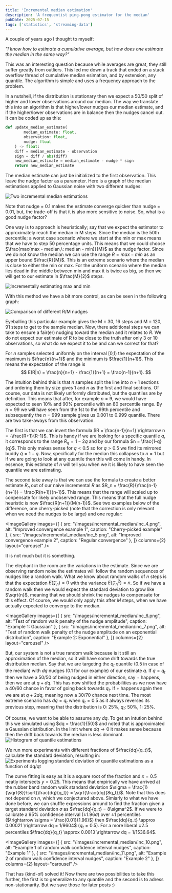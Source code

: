```yaml
---
title: 'Incremental median estimation'
description: 'A frequentist ping-pong estimator for the median'
pubDate: 2025-07-15
tags: ['statistics', 'streaming-data']
---
```



A couple of years ago I thought to myself:

*"I know how to estimate a cumulative average, but how does one estimate the median in the same way?"*

This was an interesting question because while averages are great, they still suffer greatly from outliers. 
This led me down a track that ended on a stack overflow thread of cumulative median esimation, and by extension, any quantile.
The algorithm is simple and uses a frequency approach to the problem.

In a nutshell, if the distribution is stationary then we expect a 50/50 split of higher and lower observations around our median.
The way we translate this into an algorithm is that higher/lower nudges our median estimate, and if the higher/lower observations are in balance then the nudges cancel out.
It can be coded up as this:

```python
def update_median_estimate(
        median_estimate: float, 
        observation: float, 
        nudge: float
    ) -> float:
    diff = median_estimate - observation
    sign = diff / abs(diff)
    new_median_estimate = median_estimate - nudge * sign
    return new_median_estimate
```

The median estimate can just be initialized to the first observation. This leave the nudge factor as a parameter. Here is a graph of the median estimations applied to Gaussian noise with two different nudges:

![Two incremental median estimations](/images/incremental_median/inc_1.png)

Note that nudge = 0.1 makes the estimate converge quicker than nudge = 0.01, but, the trade-off is that it is also more sensitive to noise. So, what is a good nudge factor?

One way is to approach is heuristically; say that we expect the estimator to approximately reach the median in M steps. 
Since the median is the 50th percentile; a worst case scenario where we start at the min or max means that we have to step 50 percentage units. 
This means that we could choose $\frac{max(max - median,\: median - min)}{M}$ as the nudge factor. 
Since we do not know the median we can use the range $R = max - min$ as an upper bound $\frac{R}{M}$. This is an extreme scenario where the median is close to either the min or max.
For the uniform scenario where the median lies dead in the middle between min and max it is twice as big, so then we will get to our estimate in $\frac{M}{2}$ steps.

![Incrementally estimating max and min](/images/incremental_median/inc_2.png)

With this method we have a bit more control, as can be seen in the following graph:

![Comparison of different R/M nudges](/images/incremental_median/inc_3.png)

Eyeballing this particular example gives the M = 30, 16 steps and M = 120, 91 steps to get to the sample median. 
Now, there additional steps we can take to ensure a fair(er) nudging toward the median and it relates to $R$.
We do not expect our estimate of R to be close to the truth after only 3 or 10 observations, so what do we expect it to be and can we correct for that?

For $n$ samples selected uniformly on the interval [0,1) the expectation of the maximum is $\frac{n}{n+1}$ and the minimum is $\frac{1}{n+1}$.
This means the expectation of the range is
$$
E(R|n) = \frac{n}{n+1} - \frac{1}{n+1} = \frac{n-1}{n+1}.
$$

The intuition behind this is that $n$ samples split the line into $n+1$ sections and ordering them by size gives $1$ and $n$ as the first and final sections.
Of course, our data is not likely uniformly distributed, but the quantiles are by definition.
This means that after, for example $n = 9$, we would have expected to seen 10% and 90% percentile with an 80 percentile range.
By $n = 99$ we will have seen from the 1st to the 99th percentile and subsequently the $n = 999$ sample gives us 0.001 to 0.999 quantile.
There are two take-aways from this observation.

The first is that we can invert the formula $R = \frac{n-1}{n+1} \rightarrow n = -\frac{R+1}{R-1}$.
This is handy if we are looking for a specific quantile $q$, it corresponds to the range $R_q = 1-2q$ and by our formula $n = \frac{1-q}{q}$. 
This only makes sense for $q < 0.5$ so for $q > 0.5$ we find its mirrored buddy $\tilde{q} = 1 - q$. 
Now, specifically for the median this collapses to $n = 1$ but if we are going to look at any quantile then this will come in handy.
In essence, this estimate of $n$ will tell you when we it is likely to have seen the quantile we are estimating.

The second take away is that we can use the formula to create a better estimate $R_n$ out of our naive incremental $R$ as $R_n = \frac{R}{\frac{n-1}{n+1}} = \frac{R(n+1)}{n-1}$. 
This means that the range will scaled up to conpensate for likely unobserved range. This means that the full nudge heuristic is now $\frac{R(n+1)}{M(n-1)}$. 
See two examples below of the difference, one cherry-picked (note that the correction is only relevant when we need the nudges to be large) and one regular:

<ImageGallery 
  images={[
    {
      src: "/images/incremental_median/inc_4.png",
      alt: "Improved convergence example 1",
      caption: "Cherry-picked example"
    },
    {
      src: "/images/incremental_median/inc_5.png",
      alt: "Improved convergence example 2",
      caption: "Regular convergence"
    },
  ]}
  columns={2}
  layout="carousel"
/>

It is not much but it is something.

The elephant in the room are the variations in the estimate. 
Since we are observing random noise the estimates will follow the random sequences of nudges like a random walk.
What we know about random walks of $n$ steps is that the expectation $E(\mathcal{Z}_n) = 0$ with the variance $E(\mathcal{Z}_n^2) = n$.
So if we have a random walk then we would expect the standard deviation to grow like $\sqrt{n}$, meaning that we should shrink the nudges to compensate for this effect.
Of course, we would only apply this after $M$ steps, when we have actually expected to converge to the median.

<ImageGallery 
  images={[
    {
      src: "/images/incremental_median/inc_6.png",
      alt: "Test of random walk penalty of the nudge amplitude",
      caption: "Example 1: Gaussian"
    },
    {
      src: "/images/incremental_median/inc_7.png",
      alt: "Test of random walk penalty of the nudge amplitude on an exponential distribution",
      caption: "Example 2: Exponential"
    },
  ]}
  columns={2}
  layout="carousel"
/>

But, our system is not a true random walk because is it still an approximation of the median, so it will have some drift towards the true distribution median. 
Say that we are targeting the $q_t$ quantile (0.5 in case of the median) with $dq$ nudges (0.1 for our example) of our estimate $q$. 
If $q = q_t$ then we have a 50/50 of being nudged in either direction, say + happens, then we are at $q + dq$. 
This has now shifted the probabilities as we now have a 40/60 chance in favor of going back towards $q_t$.
If + happens again then we are at $q + 2dq$, meaning now a 30/70 chance next time. 
The most extreme scenario has $dq = q_t$ when $q_t = 0.5$ as it always reverses its previous step, meaning that the distribution is 0: 25%, $q_t$: 50%, 1: 25%.

Of course, we want to be able to assume any $dq$. 
To get an intution behind this we simulated using $dq = \frac{1}{50}$ and noted that is approximated a Gaussian distribution.
In the limit where $dq \rightarrow 0$ it makes sense because then the drift back towards the median is less dominant. 
![Histogram of quantile estimations](/images/incremental_median/inc_8.png)

We run more experiments with different fractions of $\frac{dq}{q_t}$, calculate the standard deviation, resulting in:
![Experiments logging standard deviation of quantile estimations as a function of dq/qt](/images/incremental_median/inc_9.png)

The curve fitting is easy as it is a square root of the fraction and $x = 0.5$ neatly intersects $y = 0.25$. 
This means that empirically we have arrived at the rubber band random walk standard deviation $\sigma = \frac{1}{\sqrt{8}}\sqrt{\frac{dq}{q_t}} = \sqrt{\frac{dq}{8q_t}}$. 
Note that this does not depend on $n$, which we conjectured above. 
Simiarly to what we have done before, we can shuffle expressions around to find the fraction given a target standard deviation $\sigma$ as $\frac{dq}{q_t} = 8\sigma^2$.
If we were to calibrate a 95% confidence interval ($\pm 1.96\sigma$) over $\pm 1$ percentiles ($\rightarrow \sigma = \frac{0.01}{1.96}$) then $\frac{dq}{q_t} \approx 0.00021 \rightarrow dq = 1/9604$ ($q_t = 0.5$).
For a more liberal $\pm 2.5$ percentiles $\frac{dq}{q_t} \approx 0.0013 \rightarrow dq = 1/1536.64$.

<ImageGallery 
  images={[
    {
      src: "/images/incremental_median/inc_10.png",
      alt: "Example 1 of random walk confidence interval nudges",
      caption: "Example 1"
    },
    {
      src: "/images/incremental_median/inc_11.png",
      alt: "Example 2 of random walk confidence interval nudges",
      caption: "Example 2"
    },
  ]}
  columns={2}
  layout="carousel"
/>

That has (kind-of) solved it! Now there are two possibilities to take this further, the first is to generalize to any quantile and the second is to adress non-stationarity.
But we save those for later posts :)
